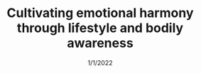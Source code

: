 ---
title: "Cultivating emotional harmony through lifestyle and bodily awareness"
description: "MoodiMe helps its users reach a deeper level of understanding of how their <strong>lifestyle choices and physical health</strong> affect their <strong>emotional well-being</strong>, equipping them with the tools to live a more balanced life."
tags: ["ui design"]
image: "../../images/covers/MoodiMe.jpg"
alt: "MoodiMe"
date: "1/1/2022"
---